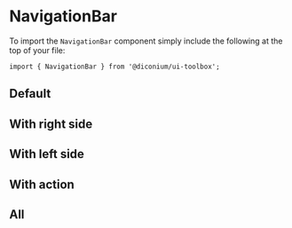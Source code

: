 
<Meta of={NavigationBarStories} />

# NavigationBar

To import the `NavigationBar` component simply include the following at the top of your file:

```
import { NavigationBar } from '@diconium/ui-toolbox';
```

## Default

<Canvas of={NavigationBarStories.Default} />

## With right side

<Canvas of={NavigationBarStories.WithRightSide} />

## With left side

<Canvas of={NavigationBarStories.WithLeftSide} />

## With action

<Canvas of={NavigationBarStories.WithAction} />

## All

<Canvas of={NavigationBarStories.All} />
